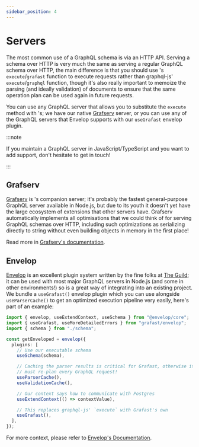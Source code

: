 ```yaml
---
sidebar_position: 4
---
```


# Servers

The most common use of a GraphQL schema is via an HTTP API. Serving a <grafast />
schema over HTTP is very much the same as serving a regular GraphQL schema over
HTTP, the main difference is that you should use <grafast />'s `execute`/`grafast`
function to execute requests rather than graphql-js' `execute`/`graphql`
function, though it's also really important to memoize the parsing (and ideally
validation) of documents to ensure that the same operation plan can be used
again in future requests.

You can use any GraphQL server that allows you to substitute the `execute`
method with <grafast />'s; we have our native [Grafserv][] server, or you can
use any of the GraphQL servers that Envelop supports with our `useGrafast`
envelop plugin.

:::note

If you maintain a GraphQL server in JavaScript/TypeScript and you want to
add <grafast /> support, don't hesitate to get in touch!

:::

## Grafserv

[Grafserv][] is <grafast />'s companion server; it's probably the fastest
general-purpose GraphQL server available in Node.js, but due to its youth it
doesn't yet have the large ecosystem of extensions that other servers have.
Grafserv automatically implements all optimisations that we could think of for
serving GraphQL schemas over HTTP, including such optimizations as serializing
directly to string without even building objects in memory in the first place!

Read more in [Grafserv's documentation][grafserv].

## Envelop

[Envelop][] is an excellent plugin system written by the fine folks at [The
Guild][]; it can be used with most major GraphQL servers in Node.js (and some in
other environments!) so is a great way of integrating <grafast /> into an existing
project. We bundle a `useGrafast()` envelop plugin which you can use alongside
`useParserCache()` to get an optimized execution pipeline very easily, here's
part of an example:

```ts
import { envelop, useExtendContext, useSchema } from "@envelop/core";
import { useGrafast, useMoreDetailedErrors } from "grafast/envelop";
import { schema } from "./schema";

const getEnveloped = envelop({
  plugins: [
    // Use our executable schema
    useSchema(schema),

    // Caching the parser results is critical for Grafast, otherwise it
    // must re-plan every GraphQL request!
    useParserCache(),
    useValidationCache(),

    // Our context says how to communicate with Postgres
    useExtendContext(() => contextValue),

    // This replaces graphql-js' `execute` with Grafast's own
    useGrafast(),
  ],
});
```

For more context, please refer to
[Envelop's Documentation](https://www.envelop.dev/docs/getting-started).

[grafserv]: /grafserv/
[envelop]: https://www.envelop.dev/
[the guild]: https://the-guild.dev/
